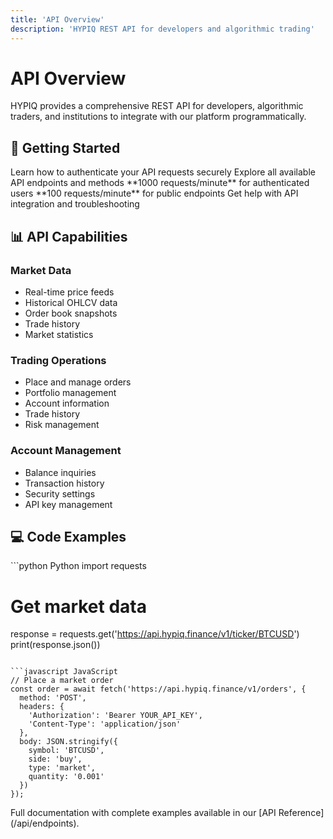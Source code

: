 ```yaml
---
title: 'API Overview'
description: 'HYPIQ REST API for developers and algorithmic trading'
---
```


# API Overview

HYPIQ provides a comprehensive REST API for developers, algorithmic traders, and institutions to integrate with our platform programmatically.

## 🚀 Getting Started

<CardGroup cols={2}>
  <Card title="Authentication" icon="key" href="/api/authentication">
    Learn how to authenticate your API requests securely
  </Card>
  <Card title="Endpoints" icon="globe" href="/api/endpoints">
    Explore all available API endpoints and methods
  </Card>
  <Card title="Rate Limits" icon="timer">
    **1000 requests/minute** for authenticated users
    **100 requests/minute** for public endpoints
  </Card>
  <Card title="Support" icon="help-circle">
    Get help with API integration and troubleshooting
  </Card>
</CardGroup>

## 📊 API Capabilities

### Market Data
- Real-time price feeds
- Historical OHLCV data
- Order book snapshots
- Trade history
- Market statistics

### Trading Operations
- Place and manage orders
- Portfolio management
- Account information
- Trade history
- Risk management

### Account Management
- Balance inquiries
- Transaction history
- Security settings
- API key management

## 💻 Code Examples

<CodeGroup>
```python Python
import requests

# Get market data
response = requests.get('https://api.hypiq.finance/v1/ticker/BTCUSD')
print(response.json())
```

```javascript JavaScript
// Place a market order
const order = await fetch('https://api.hypiq.finance/v1/orders', {
  method: 'POST',
  headers: {
    'Authorization': 'Bearer YOUR_API_KEY',
    'Content-Type': 'application/json'
  },
  body: JSON.stringify({
    symbol: 'BTCUSD',
    side: 'buy',
    type: 'market',
    quantity: '0.001'
  })
});
```
</CodeGroup>

<Info>
  Full documentation with complete examples available in our [API Reference](/api/endpoints).
</Info>